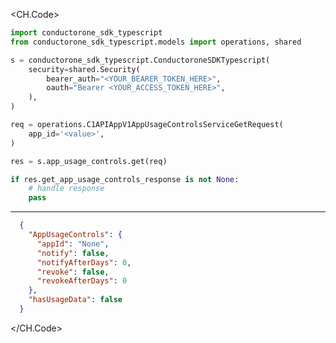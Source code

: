 
<CH.Code>
```python Get.py
import conductorone_sdk_typescript
from conductorone_sdk_typescript.models import operations, shared

s = conductorone_sdk_typescript.ConductoroneSDKTypescript(
    security=shared.Security(
        bearer_auth="<YOUR_BEARER_TOKEN_HERE>",
        oauth="Bearer <YOUR_ACCESS_TOKEN_HERE>",
    ),
)

req = operations.C1APIAppV1AppUsageControlsServiceGetRequest(
    app_id='<value>',
)

res = s.app_usage_controls.get(req)

if res.get_app_usage_controls_response is not None:
    # handle response
    pass

```
---

```json Example Response
  {
    "AppUsageControls": {
      "appId": "None",
      "notify": false,
      "notifyAfterDays": 0,
      "revoke": false,
      "revokeAfterDays": 0
    },
    "hasUsageData": false
  }
```
</CH.Code>
